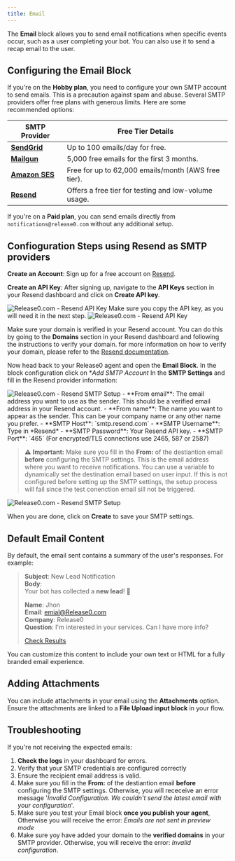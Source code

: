 ```yaml
---
title: Email
---
```

The **Email** block allows you to send email notifications when specific events occur, such as a user completing your bot. You can also use it to send a recap email to the user.


## Configuring the Email Block

If you're on the **Hobby plan**, you need to configure your own SMTP account to send emails. This is a precaution against spam and abuse. Several SMTP providers offer free plans with generous limits. Here are some recommended options:

| **SMTP Provider** | **Free Tier Details**                                  |
|--------------------|-------------------------------------------------------|
| [**SendGrid**](https://sendgrid.com/)       | Up to 100 emails/day for free.                        |
| [**Mailgun**](https://www.mailgun.com/)     | 5,000 free emails for the first 3 months.             |
| [**Amazon SES**](https://aws.amazon.com/ses/) | Free for up to 62,000 emails/month (AWS free tier).   |
| [**Resend**](https://resend.com/)           | Offers a free tier for testing and low-volume usage.  |

If you're on a **Paid plan**, you can send emails directly from `notifications@release0.com` without any additional setup.

## Confioguration Steps using Resend as SMTP providers

**Create an Account**: Sign up for a free account on [Resend](https://resend.com/).

**Create an API Key**: After signing up, navigate to the **API Keys** section in your Resend dashboard and click on **Create API key**.
<Frame style={{ maxWidth: '800px' }}>
  <img src="/images/blocks/integrations/email/resend-api-key.png" alt="Release0.com - Resend API Key" />
</Frame>
Make sure you copy the API key, as you will need it in the next step.
<Frame style={{ maxWidth: '400px' }}>
  <img src="/images/blocks/integrations/email/resend-api-key-2.png" alt="Release0.com - Resend API Key" />
</Frame>

Make sure your domain is verified in your Resend account. You can do this by going to the **Domains** section in your Resend dashboard and following the instructions to verify your domain. for more information on how to verify your domain, please refer to the [Resend documentation](https://resend.com/docs/dashboard/domains/introduction).

Now head back to your Release0 agent and open the **Email Block**. In the block configuration click on **Add SMTP Account* In the **SMTP Settings** and fill in the Resend provider information:
<Frame style={{ maxWidth: '400px' }}>
  <img src="/images/blocks/integrations/email/resend-setup.png" alt="Release0.com - Resend SMTP Setup" />
</Frame>
- **From email**: The email address you want to use as the sender. This should be a verified email address in your Resend account.
- **From name**: The name you want to appear as the sender. This can be your company name or any other name you prefer.
- **SMTP Host**: `smtp.resend.com`
- **SMTP Username**: Type in *Resend*
- **SMTP Password**: Your Resend API key.
- **SMTP Port**: `465` (For encrypted/TLS connections use 2465, 587 or 2587)

> ⚠️ **Important:**
Make sure you fill in the  **From:**  of the destiantion email **before** configuring the SMTP settings. This is the email address where you want to receive notifications. You can use a variable to dynamically set the destination email based on user input.
If this is not configured before setting up the SMTP settings, the setup process will fail since the test conenction email sill not be triggered.
<Frame style={{ maxWidth: '400px' }}>
  <img src="/images/blocks/integrations/email/smtp-setup-2.png" alt="Release0.com - Resend SMTP Setup" />
</Frame>

When you are done, click on **Create** to save your SMTP settings.


## Default Email Content

By default, the email sent contains a summary of the user's responses. For example:

> **Subject**: New Lead Notification  
> **Body**:  
> Your bot has collected a **new lead**! 🎉  
>  
> **Name**: Jhon  
> **Email**: emial@Release0.com  
> **Company**: Release0  
> **Question**: I'm interested in your services. Can I have more info?  
>  
> [Check Results](#)

You can customize this content to include your own text or HTML for a fully branded email experience.


## Adding Attachments

You can include attachments in your email using the **Attachments** option. Ensure the attachments are linked to a **File Upload input block** in your flow.


## Troubleshooting

If you're not receiving the expected emails:
1. **Check the logs** in your dashboard for errors.
2. Verify that your SMTP credentials are configured correctly
3. Ensure the recipient email address is valid.
4. Make sure you fill in the  **From:**  of the destiantion email **before** configuring the SMTP settings. Otherwise, you will receceive an error message '*Invalid Configuration. We couldn't send the latest email with your configuration*'.
5. Make sure you test your Email block **once you publish your agent**, Otherwise you will receive the error: *Emails are not sent in preview mode*
6. Make sure yoy have added your domain to the **verified domains** in your SMTP provider. Otherwise, you will receive the error: *Invalid configuration*.

